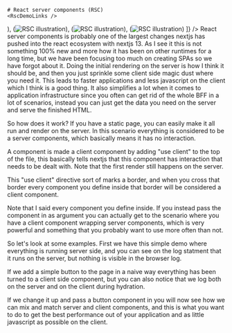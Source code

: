 
<TwoColumns>
  <Column className="flex flex-col justify-center items-center gap-4">
  
    # React server components (RSC)
    <RscDemoLinks />
  </Column>

  <Column className="flex flex-row justify-center items-center">
    <ImageSwitch images={[
      (<Image key={RSC1.src} src={RSC1} alt="RSC illustration"/>),
      (<Image key={RSC2.src} src={RSC2} alt="RSC illustration"/>),
      (<Image key={RSC3.src} src={RSC3} alt="RSC illustration"/>),
      (<Image key={RSC4.src} src={RSC4} alt="RSC illustration"/>)
    ]} />
  </Column>
</TwoColumns>


<Notes>
React server components is probably one of the largest changes nextjs has pushed into the react ecosystem with nextjs 13. As I see it this is not something 100% new and more how it has been on other runtimes for a long time, but we have been focusing too much on creating SPAs so we have forgot about it. Doing the initial rendering on the server is how I think it should be, and then you just sprinkle some client side magic dust where you need it. This leads to faster applications and less javascript on the client which I think is a good thing. It also simplifies a lot when it comes to application infrastructure since you often can get rid of the whole BFF in a lot of scenarios, instead you can just get the data you need on the server and serve the finished HTML.

So how does it work? If you have a static page, you can easily make it all run and render on the server. In this scenario everything is considered to be a server components, which basically means it has no interaction.

A component is made a client component by adding "use client" to the top of the file, this basically tells nextjs that this component has interaction that needs to be dealt with. Note that the first render still happens on the server.

This "use client" directive sort of marks a border, and when you cross that border every component you define inside that border will be considered a client component. 

Note that I said every component you define inside. If you instead pass the component in as argument you can actually get to the scenario where you have a client component wrapping server components, which is very powerful and something that you probably want to use more often than not.

So let's look at some examples. First we have this simple demo where everything is running server side, and you can see on the log statment that it runs on the server, but nothing is visible in the browser log.

If we add a simple button to the page in a naive way everything has been turned to a client side component, but you can also notice that we log both on the server and on the client during hydration.

If we change it up and pass a button component in you will now see how we can mix and match server and client components, and this is what you want to do to get the best performance out of your application and as little javascript as possible on the client.
</Notes>
